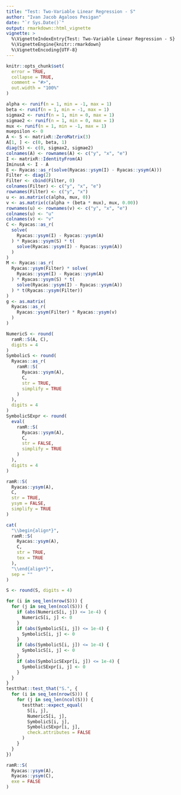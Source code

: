 ```yaml
---
title: "Test: Two-Variable Linear Regression - S"
author: "Ivan Jacob Agaloos Pesigan"
date: "`r Sys.Date()`"
output: rmarkdown::html_vignette
vignette: >
  %\VignetteIndexEntry{Test: Two-Variable Linear Regression - S}
  %\VignetteEngine{knitr::rmarkdown}
  %\VignetteEncoding{UTF-8}
---
```



```r
knitr::opts_chunk$set(
  error = TRUE,
  collapse = TRUE,
  comment = "#>",
  out.width = "100%"
)
```



```r
alpha <- runif(n = 1, min = -1, max = 1)
beta <- runif(n = 1, min = -1, max = 1)
sigmax2 <- runif(n = 1, min = 0, max = 1)
sigmae2 <- runif(n = 1, min = 0, max = 1)
mux <- runif(n = 1, min = -1, max = 1)
muepsilon <- 0
A <- S <- matrixR::ZeroMatrix(3)
A[1, ] <- c(0, beta, 1)
diag(S) <- c(0, sigmax2, sigmae2)
colnames(A) <- rownames(A) <- c("y", "x", "e")
I <- matrixR::IdentityFrom(A)
IminusA <- I - A
E <- Ryacas::as_r(solve(Ryacas::ysym(I) - Ryacas::ysym(A)))
Filter <- diag(2)
Filter <- cbind(Filter, 0)
colnames(Filter) <- c("y", "x", "e")
rownames(Filter) <- c("y", "x")
u <- as.matrix(c(alpha, mux, 0))
v <- as.matrix(c(alpha + (beta * mux), mux, 0.00))
rownames(u) <- rownames(v) <- c("y", "x", "e")
colnames(u) <- "u"
colnames(v) <- "v"
C <- Ryacas::as_r(
  solve(
    Ryacas::ysym(I) - Ryacas::ysym(A)
  ) * Ryacas::ysym(S) * t(
    solve(Ryacas::ysym(I) - Ryacas::ysym(A))
  )
)
M <- Ryacas::as_r(
  Ryacas::ysym(Filter) * solve(
    Ryacas::ysym(I) - Ryacas::ysym(A)
  ) * Ryacas::ysym(S) * t(
    solve(Ryacas::ysym(I) - Ryacas::ysym(A))
  ) * t(Ryacas::ysym(Filter))
)
g <- as.matrix(
  Ryacas::as_r(
    Ryacas::ysym(Filter) * Ryacas::ysym(v)
  )
)
```


\begin{equation}
  \begin{split}
    y &= \alpha + \beta x + \varepsilon \\
    y &= `r alpha` + `r beta` x + \varepsilon
  \end{split}
\end{equation}


```r
NumericS <- round(
  ramR::S(A, C),
  digits = 4
)
SymbolicS <- round(
  Ryacas::as_r(
    ramR::S(
      Ryacas::ysym(A),
      C,
      str = TRUE,
      simplify = TRUE
    )
  ),
  digits = 4
)
SymbolicSExpr <- round(
  eval(
    ramR::S(
      Ryacas::ysym(A),
      C,
      str = FALSE,
      simplify = TRUE
    )
  ),
  digits = 4
)
```



```r
ramR::S(
  Ryacas::ysym(A),
  C,
  str = TRUE,
  ysym = FALSE,
  simplify = TRUE
)
```



```r
cat(
  "\\begin{align*}",
  ramR::S(
    Ryacas::ysym(A),
    C,
    str = TRUE,
    tex = TRUE
  ),
  "\\end{align*}",
  sep = ""
)
```



```r
S <- round(S, digits = 4)
```



```r
for (i in seq_len(nrow(S))) {
  for (j in seq_len(ncol(S))) {
    if (abs(NumericS[i, j]) <= 1e-4) {
      NumericS[i, j] <- 0
    }
    if (abs(SymbolicS[i, j]) <= 1e-4) {
      SymbolicS[i, j] <- 0
    }
    if (abs(SymbolicS[i, j]) <= 1e-4) {
      SymbolicS[i, j] <- 0
    }
    if (abs(SymbolicSExpr[i, j]) <= 1e-4) {
      SymbolicSExpr[i, j] <- 0
    }
  }
}
testthat::test_that("S.", {
  for (i in seq_len(nrow(S))) {
    for (j in seq_len(ncol(S))) {
      testthat::expect_equal(
        S[i, j],
        NumericS[i, j],
        SymbolicS[i, j],
        SymbolicSExpr[i, j],
        check.attributes = FALSE
      )
    }
  }
})
```



```r
ramR::S(
  Ryacas::ysym(A),
  Ryacas::ysym(C),
  exe = FALSE
)
```

